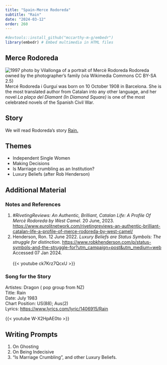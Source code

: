 ```yaml
---
title: "Spain-Merce Rodoreda"
subtitle: "Rain"
date: "2024-03-12"
order: 260
---
```


```r
#devtools::install_github("mccarthy-m-g/embedr")
library(embedr) # Embed multimedia in HTML files
```

## Merce Rodoreda

![1997 photo by Vilallonga of a portrait of Mercè Rodoreda Rodoreda owned by the photographer's family (via Wikimedia Commons CC BY-SA 2.5)](Rodoreda.jpg)
<br>
Mercé Rodoreda i Gurguí was born on 10 October 1908 in Barcelona. She is the most translated author from Catalan into any other language, and her novel *La plaça del Diamant (In Diamond Square)* is one of the most celebrated novels of the Spanish Civil War. 

## Story

We will read Rodoreda's story <u>[Rain.](Rain - Merce Rodoreda.docx)</u>

## Themes
- Independent Single Women
- Making Decisions
- Is Marriage crumbling as an Institution?
- Luxury Beliefs (after Rob Henderson)


## Additional Material

### Notes and References

1. *#RivetingReviews: An Authentic, Brilliant, Catalan Life: A Profile Of Mercè Rodoreda by West Camel*. 20 June, 2023. <u><https://www.eurolitnetwork.com/rivetingreviews-an-authentic-brilliant-catalan-life-a-profile-of-merce-rodoreda-by-west-camel/></u>
1. Henderson, Ron. 12 June 2022. *Luxury Beliefs are Status Symbols: The struggle for distinction*. <u><https://www.robkhenderson.com/p/status-symbols-and-the-struggle-for?utm_campaign=post&utm_medium=web></u> Accessed 07 Jan 2024.\
<br>
{{< youtube ck7Krz7QcxU >}}
<br>

### Song for the Story
Artistes: Dragon ( pop group from NZ)\
Title: Rain\
Date: July 1983\
Chart Position: US(88); Aus(2)\
Lyrics: <u><https://www.lyrics.com/lyric/1406915/Rain></u>

{{< youtube W-X2HpAE0to >}}

## Writing Prompts

1.  On Ghosting
1.  On Being Indecisive
1.  "Is Marriage Crumbling", and other Luxury Beliefs.


